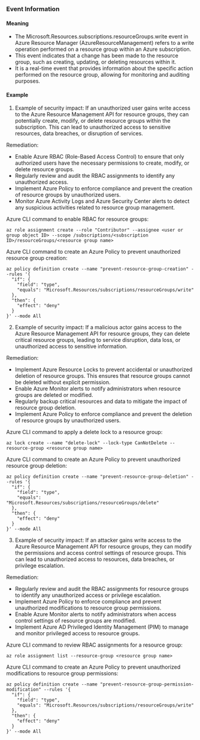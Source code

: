 
### Event Information

#### Meaning

- The Microsoft.Resources.subscriptions.resourceGroups.write event in Azure Resource Manager (AzureResourceManagement) refers to a write operation performed on a resource group within an Azure subscription.
- This event indicates that a change has been made to the resource group, such as creating, updating, or deleting resources within it.
- It is a real-time event that provides information about the specific action performed on the resource group, allowing for monitoring and auditing purposes.

#### Example

1. Example of security impact: If an unauthorized user gains write access to the Azure Resource Management API for resource groups, they can potentially create, modify, or delete resource groups within the subscription. This can lead to unauthorized access to sensitive resources, data breaches, or disruption of services.

Remediation:
- Enable Azure RBAC (Role-Based Access Control) to ensure that only authorized users have the necessary permissions to create, modify, or delete resource groups.
- Regularly review and audit the RBAC assignments to identify any unauthorized access.
- Implement Azure Policy to enforce compliance and prevent the creation of resource groups by unauthorized users.
- Monitor Azure Activity Logs and Azure Security Center alerts to detect any suspicious activities related to resource group management.

Azure CLI command to enable RBAC for resource groups:
```
az role assignment create --role "Contributor" --assignee <user or group object ID> --scope /subscriptions/<subscription ID>/resourceGroups/<resource group name>
```

Azure CLI command to create an Azure Policy to prevent unauthorized resource group creation:
```
az policy definition create --name "prevent-resource-group-creation" --rules '{
  "if": {
    "field": "type",
    "equals": "Microsoft.Resources/subscriptions/resourceGroups/write"
  },
  "then": {
    "effect": "deny"
  }
}' --mode All
```

2. Example of security impact: If a malicious actor gains access to the Azure Resource Management API for resource groups, they can delete critical resource groups, leading to service disruption, data loss, or unauthorized access to sensitive information.

Remediation:
- Implement Azure Resource Locks to prevent accidental or unauthorized deletion of resource groups. This ensures that resource groups cannot be deleted without explicit permission.
- Enable Azure Monitor alerts to notify administrators when resource groups are deleted or modified.
- Regularly backup critical resources and data to mitigate the impact of resource group deletion.
- Implement Azure Policy to enforce compliance and prevent the deletion of resource groups by unauthorized users.

Azure CLI command to apply a delete lock to a resource group:
```
az lock create --name "delete-lock" --lock-type CanNotDelete --resource-group <resource group name>
```

Azure CLI command to create an Azure Policy to prevent unauthorized resource group deletion:
```
az policy definition create --name "prevent-resource-group-deletion" --rules '{
  "if": {
    "field": "type",
    "equals": "Microsoft.Resources/subscriptions/resourceGroups/delete"
  },
  "then": {
    "effect": "deny"
  }
}' --mode All
```

3. Example of security impact: If an attacker gains write access to the Azure Resource Management API for resource groups, they can modify the permissions and access control settings of resource groups. This can lead to unauthorized access to resources, data breaches, or privilege escalation.

Remediation:
- Regularly review and audit the RBAC assignments for resource groups to identify any unauthorized access or privilege escalation.
- Implement Azure Policy to enforce compliance and prevent unauthorized modifications to resource group permissions.
- Enable Azure Monitor alerts to notify administrators when access control settings of resource groups are modified.
- Implement Azure AD Privileged Identity Management (PIM) to manage and monitor privileged access to resource groups.

Azure CLI command to review RBAC assignments for a resource group:
```
az role assignment list --resource-group <resource group name>
```

Azure CLI command to create an Azure Policy to prevent unauthorized modifications to resource group permissions:
```
az policy definition create --name "prevent-resource-group-permission-modification" --rules '{
  "if": {
    "field": "type",
    "equals": "Microsoft.Resources/subscriptions/resourceGroups/write"
  },
  "then": {
    "effect": "deny"
  }
}' --mode All
```

